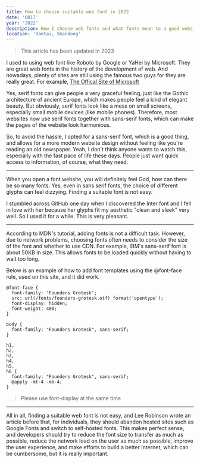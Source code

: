 ```yaml
---
title: How to choose suitable web font in 2022
date: '0817'
year: '2022'
description: How I choose web fonts and what fonts mean to a good website. Sans or sans-serif? You'll find out in this article, let's do this!
location: 'Yantai, Shandong'
---
```


> This article has been updated in 2023

I used to using web font like Roboto by Google or YaHei by Microsoft. They are great web fonts in the history of the development of web. And nowadays, plenty of sites are still using the famous two guys for they are really great. For example, [The Offical Site of Microsoft](https://microsoft.com/)


Yes, serif fonts can give people a very graceful feeling, just like the Gothic architecture of ancient Europe, which makes people feel a kind of elegant beauty. But obviously, serif fonts look like a mess on small screens, especially small mobile devices (like mobile phones). Therefore, most websites now use serif fonts together with sans-serif fonts, which can make the pages of the website look harmonious.

So, to avoid the hassle, I opted for a sans-serif font, which is a good thing, and allows for a more modern website design without feeling like you're reading an old newspaper. Yeah, I don't think anyone wants to watch this, especially with the fast pace of life these days. People just want quick access to information, of course, what they need.

---

When you open a font website, you will definitely feel God, how can there be so many fonts. Yes, even in sans serif fonts, the choice of different glyphs can feel dizzying. Finding a suitable font is not easy.

I stumbled across GitHub one day when I discovered the Inter font and I fell in love with her because her glyphs fit my aesthetic "clean and sleek" very well. So I used it for a while. This is very pleasant.

---

According to MDN's tutorial, adding fonts is not a difficult task. However, due to network problems, choosing fonts often needs to consider the size of the font and whether to use CDN. For example, IBM's sans-serif font is about 50KB in size. This allows fonts to be loaded quickly without having to wait too long.

Below is an example of how to add font templates using the @font-face rule, used on this site, and it did work.

```
@font-face {
  font-family: 'Founders Grotesk';
  src: url(/fonts/founders-grotesk.otf) format('opentype');
  font-display: hidden;
  font-weight: 400;
}

body {
  font-family: "Founders Grotesk", sans-serif;
}

h1,
h2,
h3,
h4,
h5,
h6 {
  font-family: "Founders Grotesk", sans-serif;
  @apply -mt-4 -mb-4;
}
```

> Please use font-display at the same time

---

All in all, finding a suitable web font is not easy, and Lee Robinson wrote an article before that, for individuals, they should abandon hosted sites such as Google Fonts and switch to self-hosted fonts. This makes perfect sense, and developers should try to reduce the font size to transfer as much as possible, reduce the network load on the user as much as possible, improve the user experience, and make efforts to build a better Internet, which can be cumbersome, but it is really important.
